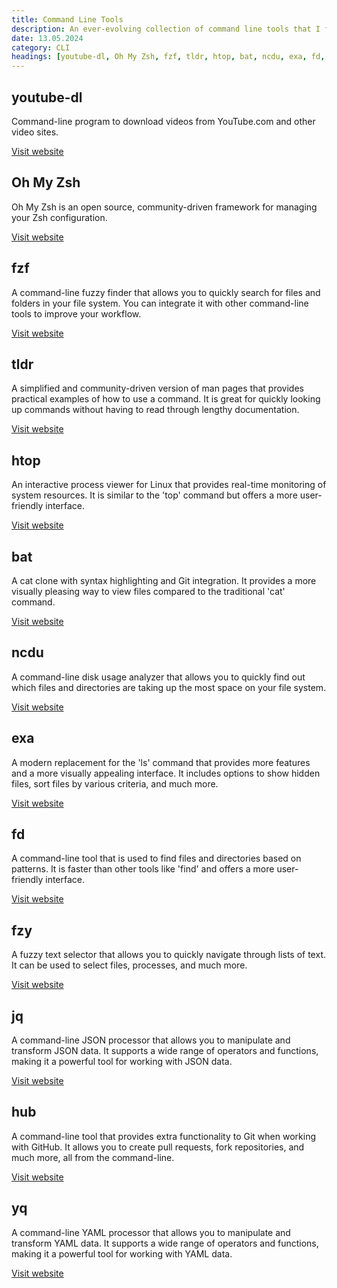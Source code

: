 ```yaml
---
title: Command Line Tools
description: An ever-evolving collection of command line tools that I find useful or just fun to play with.
date: 13.05.2024
category: CLI
headings: [youtube-dl, Oh My Zsh, fzf, tldr, htop, bat, ncdu, exa, fd, fzy, jq, hub, yq]
---
```


## youtube-dl

Command-line program to download videos from YouTube.com and other video sites.

<a href="https://ytdl-org.github.io/youtube-dl" target="_blank">Visit website</a>

## Oh My Zsh

Oh My Zsh is an open source, community-driven framework for managing your Zsh configuration.

<a href="https://ohmyz.sh/" target="_blank">Visit website</a>

## fzf

A command-line fuzzy finder that allows you to quickly search for files and folders in your file system. You can integrate it with other command-line tools to improve your workflow.

<a href="https://github.com/junegunn/fzf" target="_blank">Visit website</a>

## tldr

A simplified and community-driven version of man pages that provides practical examples of how to use a command. It is great for quickly looking up commands without having to read through lengthy documentation.

<a href="https://tldr.sh/" target="_blank">Visit website</a>

## htop

An interactive process viewer for Linux that provides real-time monitoring of system resources. It is similar to the 'top' command but offers a more user-friendly interface.

<a href="https://htop.dev/" target="_blank">Visit website</a>

## bat

A cat clone with syntax highlighting and Git integration. It provides a more visually pleasing way to view files compared to the traditional 'cat' command.

<a href="https://github.com/sharkdp/bat" target="_blank">Visit website</a>

## ncdu

A command-line disk usage analyzer that allows you to quickly find out which files and directories are taking up the most space on your file system.

<a href="https://dev.yorhel.nl/ncdu" target="_blank">Visit website</a>

## exa

A modern replacement for the 'ls' command that provides more features and a more visually appealing interface. It includes options to show hidden files, sort files by various criteria, and much more.

<a href="https://the.exa.website/" target="_blank">Visit website</a>

## fd

A command-line tool that is used to find files and directories based on patterns. It is faster than other tools like 'find' and offers a more user-friendly interface.

<a href="https://github.com/sharkdp/fd" target="_blank">Visit website</a>

## fzy

A fuzzy text selector that allows you to quickly navigate through lists of text. It can be used to select files, processes, and much more.

<a href="https://github.com/jhawthorn/fzy" target="_blank">Visit website</a>

## jq

A command-line JSON processor that allows you to manipulate and transform JSON data. It supports a wide range of operators and functions, making it a powerful tool for working with JSON data.

<a href="https://stedolan.github.io/jq/" target="_blank">Visit website</a>

## hub

A command-line tool that provides extra functionality to Git when working with GitHub. It allows you to create pull requests, fork repositories, and much more, all from the command-line.

<a href="https://hub.github.com/" target="_blank">Visit website</a>

## yq

A command-line YAML processor that allows you to manipulate and transform YAML data. It supports a wide range of operators and functions, making it a powerful tool for working with YAML data.

<a href="https://github.com/mikefarah/yq" target="_blank">Visit website</a>

